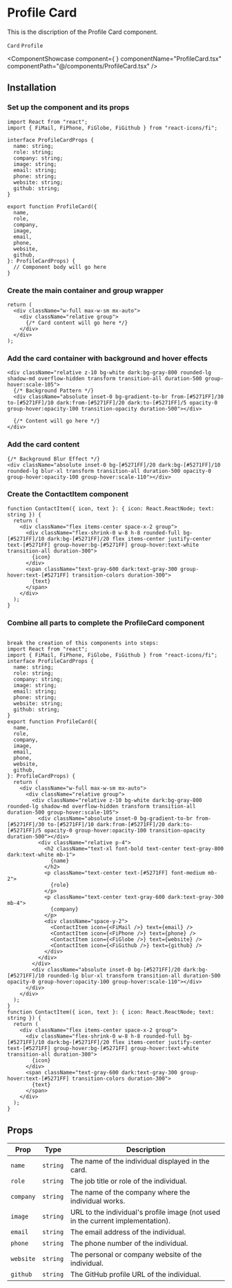 


# Profile Card

<p className="opacity-80 text-lg">This is the discription of the Profile Card component.</p>

`Card` `Profile`

<ComponentShowcase
  component={
    <ProfileCard
      name="Jane Doe"
      role="Senior Developer"
      company="TechCorp Inc."
      image="https://example.com/jane-doe.jpg"
      email="jane@example.com"
      phone="+1 (555) 123-4567"
      website="www.janedoe.com"
      github="janedoe"
    />
  }
  componentName="ProfileCard.tsx"
  componentPath="@/components/ProfileCard.tsx"
/>

## Installation

<Steps>

### Set up the component and its props
 
```tsx
import React from "react";
import { FiMail, FiPhone, FiGlobe, FiGithub } from "react-icons/fi";

interface ProfileCardProps {
  name: string;
  role: string;
  company: string;
  image: string;
  email: string;
  phone: string;
  website: string;
  github: string;
}

export function ProfileCard({
  name,
  role,
  company,
  image,
  email,
  phone,
  website,
  github,
}: ProfileCardProps) {
  // Component body will go here
}
```
 
### Create the main container and group wrapper

```tsx
return (
  <div className="w-full max-w-sm mx-auto">
    <div className="relative group">
      {/* Card content will go here */}
    </div>
  </div>
);
```

### Add the card container with background and hover effects

```tsx
<div className="relative z-10 bg-white dark:bg-gray-800 rounded-lg shadow-md overflow-hidden transform transition-all duration-500 group-hover:scale-105">
  {/* Background Pattern */}
  <div className="absolute inset-0 bg-gradient-to-br from-[#5271FF]/30 to-[#5271FF]/10 dark:from-[#5271FF]/20 dark:to-[#5271FF]/5 opacity-0 group-hover:opacity-100 transition-opacity duration-500"></div>
  
  {/* Content will go here */}
</div>
```

### Add the card content

```tsx
{/* Background Blur Effect */}
<div className="absolute inset-0 bg-[#5271FF]/20 dark:bg-[#5271FF]/10 rounded-lg blur-xl transform transition-all duration-500 opacity-0 group-hover:opacity-100 group-hover:scale-110"></div>
```

### Create the ContactItem component

```tsx
function ContactItem({ icon, text }: { icon: React.ReactNode; text: string }) {
  return (
    <div className="flex items-center space-x-2 group">
      <div className="flex-shrink-0 w-8 h-8 rounded-full bg-[#5271FF]/10 dark:bg-[#5271FF]/20 flex items-center justify-center text-[#5271FF] group-hover:bg-[#5271FF] group-hover:text-white transition-all duration-300">
        {icon}
      </div>
      <span className="text-gray-600 dark:text-gray-300 group-hover:text-[#5271FF] transition-colors duration-300">
        {text}
      </span>
    </div>
  );
}
```

### Combine all parts to complete the ProfileCard component

```tsx

break the creation of this components into steps:
import React from "react";
import { FiMail, FiPhone, FiGlobe, FiGithub } from "react-icons/fi";
interface ProfileCardProps {
  name: string;
  role: string;
  company: string;
  image: string;
  email: string;
  phone: string;
  website: string;
  github: string;
}
export function ProfileCard({
  name,
  role,
  company,
  image,
  email,
  phone,
  website,
  github,
}: ProfileCardProps) {
  return (
    <div className="w-full max-w-sm mx-auto">
      <div className="relative group">
        <div className="relative z-10 bg-white dark:bg-gray-800 rounded-lg shadow-md overflow-hidden transform transition-all duration-500 group-hover:scale-105">
          <div className="absolute inset-0 bg-gradient-to-br from-[#5271FF]/30 to-[#5271FF]/10 dark:from-[#5271FF]/20 dark:to-[#5271FF]/5 opacity-0 group-hover:opacity-100 transition-opacity duration-500"></div>
          <div className="relative p-4">
            <h2 className="text-xl font-bold text-center text-gray-800 dark:text-white mb-1">
              {name}
            </h2>
            <p className="text-center text-[#5271FF] font-medium mb-2">
              {role}
            </p>
            <p className="text-center text-gray-600 dark:text-gray-300 mb-4">
              {company}
            </p>
            <div className="space-y-2">
              <ContactItem icon={<FiMail />} text={email} />
              <ContactItem icon={<FiPhone />} text={phone} />
              <ContactItem icon={<FiGlobe />} text={website} />
              <ContactItem icon={<FiGithub />} text={github} />
            </div>
          </div>
        </div>
        <div className="absolute inset-0 bg-[#5271FF]/20 dark:bg-[#5271FF]/10 rounded-lg blur-xl transform transition-all duration-500 opacity-0 group-hover:opacity-100 group-hover:scale-110"></div>
      </div>
    </div>
  );
}
function ContactItem({ icon, text }: { icon: React.ReactNode; text: string }) {
  return (
    <div className="flex items-center space-x-2 group">
      <div className="flex-shrink-0 w-8 h-8 rounded-full bg-[#5271FF]/10 dark:bg-[#5271FF]/20 flex items-center justify-center text-[#5271FF] group-hover:bg-[#5271FF] group-hover:text-white transition-all duration-300">
        {icon}
      </div>
      <span className="text-gray-600 dark:text-gray-300 group-hover:text-[#5271FF] transition-colors duration-300">
        {text}
      </span>
    </div>
  );
}

```

</Steps>

## Props

| Prop    | Type   | Description                                          |
|---------|--------|------------------------------------------------------|
| `name`  | `string` | The name of the individual displayed in the card.   |
| `role`  | `string` | The job title or role of the individual.            |
| `company` | `string` | The name of the company where the individual works. |
| `image` | `string` | URL to the individual's profile image (not used in the current implementation). |
| `email` | `string` | The email address of the individual.                |
| `phone` | `string` | The phone number of the individual.                 |
| `website` | `string` | The personal or company website of the individual.  |
| `github` | `string` | The GitHub profile URL of the individual.           |
